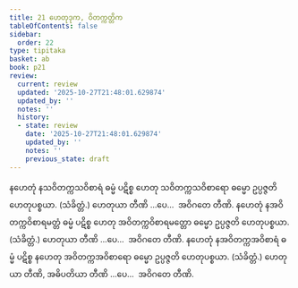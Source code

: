 ```yaml
---
title: 21 ဟေတုဒုက, ဝိတက္ကတ္တိက
tableOfContents: false
sidebar:
  order: 22
type: tipitaka
basket: ab
book: p21
review:
  current: review
  updated: '2025-10-27T21:48:01.629874'
  updated_by: ''
  notes: ''
  history:
  - state: review
    date: '2025-10-27T21:48:01.629874'
    updated_by: ''
    notes: ''
    previous_state: draft
---
```



<ReviewStatus review={frontmatter.review} showDetails={true} />

<HypothesisAnnotation frontmatter={frontmatter} />

<DynamicBreadcrumb />

<Division number="66" book="p21" e="ch" v="40" p="361">

<Paragraph number="157" book="p21">
နဟေတုံ နသဝိတက္ကသဝိစာရံ ဓမ္မံ ပဋိစ္စ ဟေတု သဝိတက္ကသဝိစာရော ဓမ္မော ဥပ္ပဇ္ဇတိ ဟေတုပစ္စယာ. (သံခိတ္တံ.) ဟေတုယာ တီဏိ …ပေ…  အဝိဂတေ တီဏိ.
</Paragraph>

<Paragraph number="158" book="p21">
နဟေတုံ နအဝိတက္ကဝိစာရမတ္တံ ဓမ္မံ ပဋိစ္စ ဟေတု အဝိတက္ကဝိစာရမတ္တော ဓမ္မော ဥပ္ပဇ္ဇတိ ဟေတုပစ္စယာ. (သံခိတ္တံ.) ဟေတုယာ တီဏိ …ပေ…  အဝိဂတေ တီဏိ.
</Paragraph>

<Paragraph number="159" book="p21">
နဟေတုံ နအဝိတက္ကအဝိစာရံ ဓမ္မံ ပဋိစ္စ နဟေတု အဝိတက္ကအဝိစာရော ဓမ္မော ဥပ္ပဇ္ဇတိ ဟေတုပစ္စယာ. (သံခိတ္တံ.) ဟေတုယာ တီဏိ, အဓိပတိယာ တီဏိ …ပေ…  အဝိဂတေ တီဏိ.
</Paragraph>
</Division>